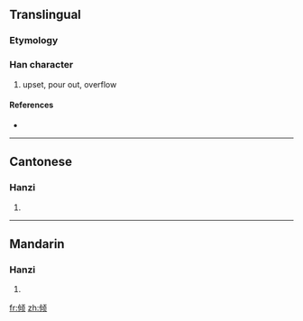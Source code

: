 {{also|傾}}
==Translingual==

===Etymology===
{{Han simp|傾|f=頁|t=页}}

===Han character===
{{Han char|rn=9|rad=人|as=08|sn=10|four=|canj=人心一人 (OPMO)}}

# upset, pour out, overflow

====References====
* {{Han ref|kx=0109.171|hdz=10182.010|uh=503E|ud=20542}}

----

==Cantonese==

===Hanzi===
{{yue-hanzi|jyut=|y=king1|tra=傾}}

# {{defn|Cantonese|sort=人08}}

----

==Mandarin==

===Hanzi===
{{cmn-hanzi|tra=傾|pin=[[qīng]] ([[qing1]])|wg=ch'ing<sup>1</sup>}}

# {{defn|Mandarin|sort=人08}}

[[fr:倾]]
[[zh:倾]]
